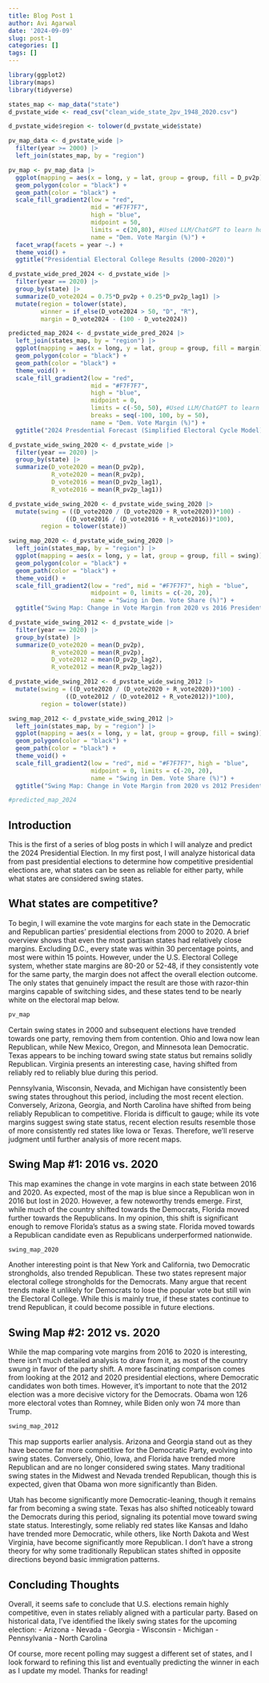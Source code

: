 ---
title: Blog Post 1
author: Avi Agarwal
date: '2024-09-09'
slug: post-1
categories: []
tags: []
---

```{r, echo = FALSE, message = FALSE, warning=FALSE}
library(ggplot2)
library(maps)
library(tidyverse)
```

```{r, echo= FALSE, message = FALSE, warning=FALSE}
states_map <- map_data("state")
d_pvstate_wide <- read_csv("clean_wide_state_2pv_1948_2020.csv")
```

```{r, echo= FALSE, message = FALSE, warning=FALSE}
d_pvstate_wide$region <- tolower(d_pvstate_wide$state)

pv_map_data <- d_pvstate_wide |>
  filter(year >= 2000) |>
  left_join(states_map, by = "region") 
```

```{r, echo= FALSE, message = FALSE, warning = FALSE}
pv_map <- pv_map_data |> 
  ggplot(mapping = aes(x = long, y = lat, group = group, fill = D_pv2p)) + 
  geom_polygon(color = "black") +  
  geom_path(color = "black") +  
  scale_fill_gradient2(low = "red",
                       mid = "#F7F7F7",
                       high = "blue",
                       midpoint = 50,
                       limits = c(20,80), #Used LLM/ChatGPT to learn how to add limits and breaks
                       name = "Dem. Vote Margin (%)") + 
  facet_wrap(facets = year ~.) + 
  theme_void() +
  ggtitle("Presidential Electoral College Results (2000-2020)")
```


```{r, echo= FALSE, message = FALSE, warning=FALSE}
d_pvstate_wide_pred_2024 <- d_pvstate_wide |>
  filter(year == 2020) |> 
  group_by(state) |>
  summarize(D_vote2024 = 0.75*D_pv2p + 0.25*D_pv2p_lag1) |>
  mutate(region = tolower(state),
         winner = if_else(D_vote2024 > 50, "D", "R"), 
         margin = D_vote2024 - (100 - D_vote2024))
```   


```{r, echo= FALSE, message = FALSE, warning=FALSE}

predicted_map_2024 <- d_pvstate_wide_pred_2024 |>
  left_join(states_map, by = "region") |>
  ggplot(mapping = aes(x = long, y = lat, group = group, fill = margin)) + 
  geom_polygon(color = "black") +  
  geom_path(color = "black") + 
  theme_void() + 
  scale_fill_gradient2(low = "red",
                       mid = "#F7F7F7",
                       high = "blue",
                       midpoint = 0,
                       limits = c(-50, 50), #Used LLM/ChatGPT to learn how to add limits and breaks
                       breaks = seq(-100, 100, by = 50),
                       name = "Dem. Vote Margin (%)") +
  ggtitle("2024 Presdential Forecast (Simplified Electoral Cycle Model)")

```



```{r, echo= FALSE, message = FALSE, warning=FALSE}
d_pvstate_wide_swing_2020 <- d_pvstate_wide |>
  filter(year == 2020) |> 
  group_by(state) |>
  summarize(D_vote2020 = mean(D_pv2p), 
            R_vote2020 = mean(R_pv2p),
            D_vote2016 = mean(D_pv2p_lag1),
            R_vote2016 = mean(R_pv2p_lag1)) 

d_pvstate_wide_swing_2020 <- d_pvstate_wide_swing_2020 |>
  mutate(swing = ((D_vote2020 / (D_vote2020 + R_vote2020))*100) - 
                ((D_vote2016 / (D_vote2016 + R_vote2016))*100),
         region = tolower(state))

swing_map_2020 <- d_pvstate_wide_swing_2020 |>
  left_join(states_map, by = "region") |>
  ggplot(mapping = aes(x = long, y = lat, group = group, fill = swing)) + 
  geom_polygon(color = "black") + 
  geom_path(color = "black") +
  theme_void() + 
  scale_fill_gradient2(low = "red", mid = "#F7F7F7", high = "blue",
                       midpoint = 0, limits = c(-20, 20),
                       name = "Swing in Dem. Vote Share (%)") +
  ggtitle("Swing Map: Change in Vote Margin from 2020 vs 2016 Presidential Election")
```




```{r, echo= FALSE, message = FALSE, warning=FALSE}
d_pvstate_wide_swing_2012 <- d_pvstate_wide |>
  filter(year == 2020) |> 
  group_by(state) |>
  summarize(D_vote2020 = mean(D_pv2p), 
            R_vote2020 = mean(R_pv2p),
            D_vote2012 = mean(D_pv2p_lag2),
            R_vote2012 = mean(R_pv2p_lag2)) 

d_pvstate_wide_swing_2012 <- d_pvstate_wide_swing_2012 |>
  mutate(swing = ((D_vote2020 / (D_vote2020 + R_vote2020))*100) - 
                ((D_vote2012 / (D_vote2012 + R_vote2012))*100),
         region = tolower(state))

swing_map_2012 <- d_pvstate_wide_swing_2012 |>
  left_join(states_map, by = "region") |>
  ggplot(mapping = aes(x = long, y = lat, group = group, fill = swing)) + 
  geom_polygon(color = "black") + 
  geom_path(color = "black") +
  theme_void() + 
  scale_fill_gradient2(low = "red", mid = "#F7F7F7", high = "blue",
                       midpoint = 0, limits = c(-20, 20),
                       name = "Swing in Dem. Vote Share (%)") +
  ggtitle("Swing Map: Change in Vote Margin from 2020 vs 2012 Presidential Election")
```


```{r, echo= FALSE, message = FALSE, warning=FALSE}
#predicted_map_2024
```

## Introduction

This is the first of a series of blog posts in which I will analyze and predict the 2024 Presidential Election. In my first post, I will analyze historical data from past presidential elections to determine how competitive presidential elections are, what states can be seen as reliable for either party, while what states are considered swing states.

## What states are competitive?

To begin, I will examine the vote margins for each state in the Democratic and Republican parties' presidential elections from 2000 to 2020. A brief overview shows that even the most partisan states had relatively close margins. Excluding D.C., every state was within 30 percentage points, and most were within 15 points. However, under the U.S. Electoral College system, whether state margins are 80-20 or 52-48, if they consistently vote for the same party, the margin does not affect the overall election outcome. The only states that genuinely impact the result are those with razor-thin margins capable of switching sides, and these states tend to be nearly white on the electoral map below.


```{r, echo= FALSE, message = FALSE, warning=FALSE,fig.height=4, fig.width= 13 }
pv_map
```

Certain swing states in 2000 and subsequent elections have trended towards one party, removing them from contention. Ohio and Iowa now lean Republican, while New Mexico, Oregon, and Minnesota lean Democratic. Texas appears to be inching toward swing state status but remains solidly Republican. Virginia presents an interesting case, having shifted from reliably red to reliably blue during this period.

Pennsylvania, Wisconsin, Nevada, and Michigan have consistently been swing states throughout this period, including the most recent election. Conversely, Arizona, Georgia, and North Carolina have shifted from being reliably Republican to competitive. Florida is difficult to gauge; while its vote margins suggest swing state status, recent election results resemble those of more consistently red states like Iowa or Texas. Therefore, we'll reserve judgment until further analysis of more recent maps.

## Swing Map #1: 2016 vs. 2020

This map examines the change in vote margins in each state between 2016 and 2020. As expected, most of the map is blue since a Republican won in 2016 but lost in 2020. However, a few noteworthy trends emerge. First, while much of the country shifted towards the Democrats, Florida moved further towards the Republicans. In my opinion, this shift is significant enough to remove Florida's status as a swing state. Florida moved towards a Republican candidate even as Republicans underperformed nationwide.

```{r, echo= FALSE, message = FALSE, warning=FALSE, fig.height=4, fig.width= 13 }
swing_map_2020
```

Another interesting point is that New York and California, two Democratic strongholds, also trended Republican. These two states represent major electoral college strongholds for the Democrats. Many argue that recent trends make it unlikely for Democrats to lose the popular vote but still win the Electoral College. While this is mainly true, if these states continue to trend Republican, it could become possible in future elections.

## Swing Map #2: 2012 vs. 2020

While the map comparing vote margins from 2016 to 2020 is interesting, there isn’t much detailed analysis to draw from it, as most of the country swung in favor of the party shift. A more fascinating comparison comes from looking at the 2012 and 2020 presidential elections, where Democratic candidates won both times. However, it’s important to note that the 2012 election was a more decisive victory for the Democrats. Obama won 126 more electoral votes than Romney, while Biden only won 74 more than Trump.

```{r, echo= FALSE, message = FALSE, warning=FALSE, fig.height=4, fig.width=13}
swing_map_2012
```

This map supports earlier analysis. Arizona and Georgia stand out as they have become far more competitive for the Democratic Party, evolving into swing states. Conversely, Ohio, Iowa, and Florida have trended more Republican and are no longer considered swing states. Many traditional swing states in the Midwest and Nevada trended Republican, though this is expected, given that Obama won more significantly than Biden.

Utah has become significantly more Democratic-leaning, though it remains far from becoming a swing state. Texas has also shifted noticeably toward the Democrats during this period, signaling its potential move toward swing state status. Interestingly, some reliably red states like Kansas and Idaho have trended more Democratic, while others, like North Dakota and West Virginia, have become significantly more Republican. I don't have a strong theory for why some traditionally Republican states shifted in opposite directions beyond basic immigration patterns.

## Concluding Thoughts

Overall, it seems safe to conclude that U.S. elections remain highly competitive, even in states reliably aligned with a particular party. Based on historical data, I’ve identified the likely swing states for the upcoming election:
  - Arizona
  - Nevada
  - Georgia
  - Wisconsin
  - Michigan
  - Pennsylvania
  - North Carolina

Of course, more recent polling may suggest a different set of states, and I look forward to refining this list and eventually predicting the winner in each as I update my model. Thanks for reading!

